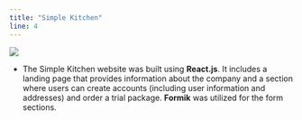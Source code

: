 ```yaml
---
title: "Simple Kitchen"
line: 4
---
```


<img src="/simplekitchen.png" className="rounded-lg" draggable="false" />

- The Simple Kitchen website was built using **React.js**. It includes a landing page that provides
  information about the company and a section where users can create accounts (including user
  information and addresses) and order a trial package. **Formik** was utilized for the form sections.
